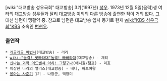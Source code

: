 [wiki:"대교방송 성우극회" 대교방송] 3기(1997년) [[성우]]. 1973년 12월 5일(음력)생
여타의 대교방송 성우들과 달리 대교방송 이외의 다른 방송에 출연한 적이 거의 없다. 그 대신 남편이 맹활약 중. 참고로 남편은 대교방송 입사 동기로 현재 [[wiki:"KBS 성우극회"KBS]] 소속인 [[변현우]].

=== 출연작 ===
 * [[개골개골 마법사]](대교방송) - 리리
 * [[wiki:"돌격! 빳빠라대"돌격! 빠빠라대]](대교방송) - 체리
 * [[신나는 과학 어드벤쳐 아하! 그렇구나]](애니원/챔프) - 미호
 * 이상한 나라의 앨리스(대교방송) - 베니, 하트여왕
 * [[쫑아는 사춘기]] 1기 - 나장군, 백장미
